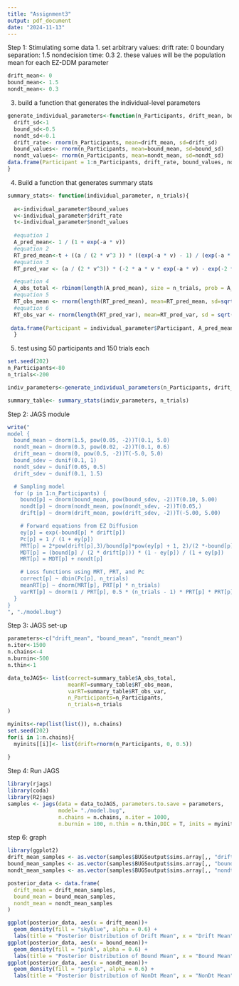 ---
title: "Assignment3"
output: pdf_document
date: "2024-11-13"
---
Step 1: Stimulating some data
1. set arbitrary values:
drift rate: 0
boundary separation: 1.5
nondecision time: 0.3
2. these values will be the population mean for each EZ-DDM parameter
```{r}
drift_mean<- 0
bound_mean<- 1.5
nondt_mean<- 0.3
```
3. build a function that generates the individual-level parameters 
```{r}
generate_individual_parameters<-function(n_Participants, drift_mean, bound_mean, nondt_mean){
  drift_sd<-1
  bound_sd<-0.5
  nondt_sd<-0.1
  drift_rate<- rnorm(n_Participants, mean=drift_mean, sd=drift_sd)
  bound_values<- rnorm(n_Participants, mean=bound_mean, sd=bound_sd)
  nondt_values<- rnorm(n_Participants, mean=nondt_mean, sd=nondt_sd)
data.frame(Participant = 1:n_Participants, drift_rate, bound_values, nondt_values)
}

```
4. Build a function that generates summary stats 
```{r}
summary_stats<- function(individual_parameter, n_trials){
  
  a<-individual_parameter$bound_values
  v<-individual_parameter$drift_rate
  t<-individual_parameter$nondt_values
  
  #equation 1
  A_pred_mean<- 1 / (1 + exp(-a * v))
  #equation 2
  RT_pred_mean<-t + ((a / (2 * v^3 )) * ((exp(-a * v) - 1) / (exp(-a * v) + 1)))
  #equation 3
  RT_pred_var <- (a / (2 * v^3)) * (-2 * a * v * exp(-a * v) - exp(-2 * a * v) + 1) / (exp(-a * v) + 1)^2

  #equation 4
  A_obs_total <- rbinom(length(A_pred_mean), size = n_trials, prob = A_pred_mean)
  #equation 5
  RT_obs_mean <- rnorm(length(RT_pred_mean), mean=RT_pred_mean, sd=sqrt((RT_pred_var/n_trials)))
  #equation 6
  RT_obs_var <- rnorm(length(RT_pred_var), mean=RT_pred_var, sd = sqrt((2*RT_pred_var^2)/(n_trials-1)))
  
 data.frame(Participant = individual_parameter$Participant, A_pred_mean, RT_pred_mean, RT_pred_var, A_obs_total, RT_obs_mean, RT_obs_var)
  }
```
5. test using 50 participants and 150 trials each
```{r}
set.seed(202)
n_Participants<-80
n_trials<-200

indiv_parameters<-generate_individual_parameters(n_Participants, drift_mean, bound_mean, nondt_mean)

summary_table<- summary_stats(indiv_parameters, n_trials)


```


Step 2:
JAGS module 
```{r}

write("
model {
  bound_mean ~ dnorm(1.5, pow(0.05, -2))T(0.1, 5.0)  
  nondt_mean ~ dnorm(0.3, pow(0.02, -2))T(0.1, 0.6) 
  drift_mean ~ dnorm(0, pow(0.5, -2))T(-5.0, 5.0)    
  bound_sdev ~ dunif(0.1, 1)    
  nondt_sdev ~ dunif(0.05, 0.5)   
  drift_sdev ~ dunif(0.1, 1.5) 

  # Sampling model
  for (p in 1:n_Participants) {
    bound[p] ~ dnorm(bound_mean, pow(bound_sdev, -2))T(0.10, 5.00)
    nondt[p] ~ dnorm(nondt_mean, pow(nondt_sdev, -2))T(0.05,)
    drift[p] ~ dnorm(drift_mean, pow(drift_sdev, -2))T(-5.00, 5.00)

    # Forward equations from EZ Diffusion
    ey[p] = exp(-bound[p] * drift[p])
    Pc[p] = 1 / (1 + ey[p])
    PRT[p] = 2*pow(drift[p],3)/bound[p]*pow(ey[p] + 1, 2)/(2 *-bound[p]*              drift[p] * ey[p] - ey[p]*ey[p]+1)
    MDT[p] = (bound[p] / (2 * drift[p])) * (1 - ey[p]) / (1 + ey[p])
    MRT[p] = MDT[p] + nondt[p]

    # Loss functions using MRT, PRT, and Pc
    correct[p] ~ dbin(Pc[p], n_trials)
    meanRT[p] ~ dnorm(MRT[p], PRT[p] * n_trials)
    varRT[p] ~ dnorm(1 / PRT[p], 0.5 * (n_trials - 1) * PRT[p] * PRT[p])
  }
}
", "./model.bug")


```

Step 3: JAGS set-up
```{r}
parameters<-c("drift_mean", "bound_mean", "nondt_mean")
n.iter<-1500
n.chains<-4
n.burnin<-500
n.thin<-1

data_toJAGS<- list(correct=summary_table$A_obs_total,
                   meanRT=summary_table$RT_obs_mean,
                   varRT=summary_table$RT_obs_var,
                   n_Participants=n_Participants,
                   n_trials=n_trials 
)

myinits<-rep(list(list()), n.chains)
set.seed(202)
for(i in 1:n.chains){
  myinits[[i]]<- list(drift=rnorm(n_Participants, 0, 0.5))
  
}

```
Step 4: Run JAGS
```{r}
library(rjags)
library(coda)
library(R2jags)
samples <- jags(data = data_toJAGS, parameters.to.save = parameters,
                model= "./model.bug",
                n.chains = n.chains, n.iter = 1000,
                n.burnin = 100, n.thin = n.thin,DIC = T, inits = myinits)
```

step 6: graph

```{r}

library(ggplot2)
drift_mean_samples <- as.vector(samples$BUGSoutput$sims.array[,, "drift_mean"])
bound_mean_samples <- as.vector(samples$BUGSoutput$sims.array[,, "bound_mean"])
nondt_mean_samples <- as.vector(samples$BUGSoutput$sims.array[,, "nondt_mean"])

posterior_data <- data.frame(
  drift_mean = drift_mean_samples,
  bound_mean = bound_mean_samples,
  nondt_mean = nondt_mean_samples
)

ggplot(posterior_data, aes(x = drift_mean))+
  geom_density(fill = "skyblue", alpha = 0.6) +
  labs(title = "Posterior Distribution of Drift Mean", x = "Drift Mean", y = "Density") + geom_vline(xintercept =0 , color = "red")
ggplot(posterior_data, aes(x = bound_mean))+
  geom_density(fill = "pink", alpha = 0.6) +
  labs(title = "Posterior Distribution of Bound Mean", x = "Bound Mean", y = "Density") + geom_vline(xintercept =1.5 , color = "red")
ggplot(posterior_data, aes(x = nondt_mean))+
  geom_density(fill = "purple", alpha = 0.6) +
  labs(title = "Posterior Distribution of NonDt Mean", x = "NonDt Mean", y = "Density") + geom_vline(xintercept =0.3 , color = "red")

```



